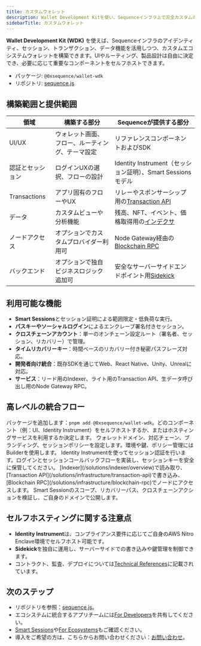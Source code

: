 ```yaml
---
title: カスタムウォレット
description: Wallet Development Kitを使い、Sequenceインフラ上で完全カスタムのエコシステムウォレットを構築できます。必要に応じて重要なコンポーネントをセルフホスト可能です。
sidebarTitle: カスタムウォレット
---
```


**Wallet Development Kit (WDK)** を使えば、Sequenceインフラのアイデンティティ、セッション、トランザクション、データ機能を活用しつつ、カスタムエコシステムウォレットを構築できます。UIやルーティング、製品設計は自由に決定でき、必要に応じて重要なコンポーネントをセルフホストできます。
- パッケージ: `@0xsequence/wallet-wdk`
- リポジトリ: [sequence.js](https://github.com/0xsequence/sequence.js)

## 構築範囲と提供範囲

| 領域           | 構築する部分                   | Sequenceが提供する部分                                                            |
| ------------ | ------------------------ | -------------------------------------------------------------------------- |
| UI/UX        | ウォレット画面、フロー、ルーティング、テーマ設定 | リファレンスコンポーネントおよびSDK                                                        |
| 認証とセッション     | ログインUXの選択、フローの設計         | Identity Instrument（セッション証明）、Smart Sessionsモデル                             |
| Transactions | アプリ固有のフローやUX             | リレーやスポンサーシップ用の[Transaction API](/solutions/infrastructure/transaction-api) |
| データ          | カスタムビューや分析機能             | 残高、NFT、イベント、価格取得用の[インデクサ](/solutions/indexer/overview)                     |
| ノードアクセス      | オプションでカスタムプロバイダー利用可      | Node Gateway経由の[Blockchain RPC](/solutions/infrastructure/blockchain-rpc)  |
| バックエンド       | オプションで独自ビジネスロジック追加可      | 安全なサーバーサイドエンドポイント用[Sidekick](/solutions/infrastructure/sidekick)           |

## 利用可能な機能

- **Smart Sessions**とセッション証明による範囲限定・低負荷な実行。
- **パスキーやソーシャルログイン**によるエンクレーブ署名付きセッション。
- **クロスチェーンアカウント**：単一のオンチェーン設定ルート（署名者、セッション、リカバリー）で管理。
- **タイムリカバリーキー**：時間ベースのリカバリー付き秘密パスフレーズ対応。
- **開発者向け統合**：既存SDKを通じてWeb、React Native、Unity、Unrealに対応。
- **サービス**：リード用のIndexer、ライト用のTransaction API、生データ呼び出し用のNode Gateway RPC。

## 高レベルの統合フロー

<Steps>
  <Step title="インストールとホスティング計画">
    パッケージを追加します：<code>pnpm add @0xsequence/wallet-wdk</code>。どのコンポーネント（例：UI、Identity Instrument）をセルフホストするか、またはホスティングサービスを利用するか決定します。
  </Step>

  <Step title="エコシステムのメタデータを設定">
    ウォレットドメイン、対応チェーン、ブランディング、セッションポリシーを設定します。環境や鍵、ポリシー管理にはBuilderを使用します。
  </Step>

  <Step title="アイデンティティとセッションの連携">
    Identity Instrumentを使ってセッション認証を行います。ログインとセッションコールバックフローを実装し、セッションキーを安全に保管してください。
  </Step>

  <Step title="サービスの接続">
    [Indexer](/solutions/indexer/overview)で読み取り、[Transaction API](/solutions/infrastructure/transaction-api)で書き込み、[Blockchain RPC](/solutions/infrastructure/blockchain-rpc)でノードにアクセスします。
  </Step>

  <Step title="テストとリリース">
    Smart Sessionのスコープ、リカバリーパス、クロスチェーンアクションを検証し、ご自身のドメインで公開します。
  </Step>
</Steps>

## セルフホスティングに関する注意点

- **Identity Instrument**は、コンプライアンス要件に応じてご自身のAWS Nitro Enclave環境でセルフホスト可能です。
- **Sidekick**を独自に運用し、サーバーサイドでの書き込みや鍵管理を制御できます。
- コントラクト、監査、デプロイについては[Technical References](/solutions/technical-references/overview)に記載されています。

## 次のステップ

- リポジトリを参照：[sequence.js](https://github.com/0xsequence/sequence.js)。
- エコシステムに統合するアプリチームには[For Developers](/solutions/wallets/developers/overview)を共有してください。
- [Smart Sessions](/solutions/wallets/ecosystems/smart-sessions)や[For Ecosystems](/solutions/wallets/ecosystems/overview)もご確認ください。
- 導入をご希望の方は、こちらからお問い合わせください：[お問い合わせ](https://sequence.xyz/contact)。